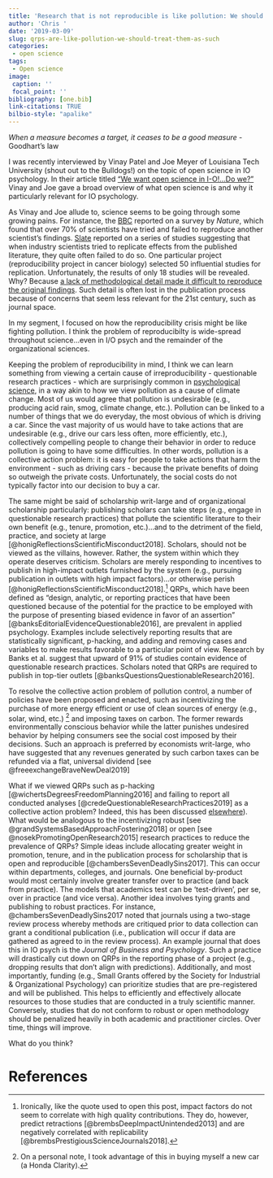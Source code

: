 ```yaml
---
title: 'Research that is not reproducible is like pollution: We should treat it as such'
author: 'Chris '
date: '2019-03-09'
slug: qrps-are-like-pollution-we-should-treat-them-as-such
categories:
 - open science
tags:
 - Open science
image:
 caption: ''
 focal_point: ''
bibliography: [one.bib]
link-citations: TRUE
bilbio-style: "apalike"
---
```

*When a measure becomes a target, it ceases to be a good measure* - Goodhart's law

I was recently interviewed by Vinay Patel and Joe Meyer of Louisiana Tech University (shout out to the Bulldogs!) on the topic of open science in IO psychology. In their article titled ["We want open science in I-O!...Do we?"](http://my.siop.org/Publications/TIP/562/ArtMID/18540/ArticleID/711/We-Want-Open-Science-in-I-O-Do-We) Vinay and Joe gave a broad overview of what open science is and why it particularly relevant for IO psychology. 

As Vinay and Joe allude to, science seems to be going through some growing pains. For instance, the [BBC](https://www.bbc.com/news/science-environment-39054778) reported on a survey by *Nature*, which found that over 70% of scientists have tried and failed to reproduce another scientist’s findings. [Slate](https://slate.com/technology/2016/04/biomedicine-facing-a-worse-replication-crisis-than-the-one-plaguing-psychology.html) reported on a series of studies suggesting that when industry scientists tried to replicate effects from the published literature, they quite often failed to do so. One particular project (reproducibility project in cancer biology) selected 50 influential studies for replication. Unfortunately, the results of only 18 studies will be revealed. Why? Because [a lack of methodological detail made it difficult to reproduce the original findings](http://www.sciencemag.org/news/2018/07/plan-replicate-50-high-impact-cancer-papers-shrinks-just-18). Such detail is often lost in the publication process because of concerns that seem less relevant for the 21st century, such as journal space. 

In my segment, I focused on how the reproducibility crisis might be like fighting pollution. I think the problem of reproducibilty is wide-spread throughout science...even in I/O psych and the remainder of the organizational sciences. 

Keeping the problem of reproducibility in mind, I think we can learn something from viewing a certain cause of irreproducibility - questionable research practices - which are surprisingly common in [psychological science](https://www.psychologicalscience.org/news/releases/questionable-research-practices-surprisingly-common.html), in a way akin to how we view pollution as a cause of climate change. Most of us would agree that pollution is undesirable (e.g., producing acid rain, smog, climate change, etc.). Pollution can be linked to a number of things that we do everyday, the most obvious of which is driving a car. Since the vast majority of us would have to take actions that are undesirable (e.g., drive our cars less often, more efficiently, etc.), collectively compelling people to change their behavior in order to reduce pollution is going to have some difficulties. In other words, pollution is a collective action problem: it is easy for people to take actions that harm the environment - such as driving cars - because the private benefits of doing so outweigh the private costs. Unfortunately, the social costs do not typically factor into our decision to buy a car. 

The same might be said of scholarship writ-large and of organizational scholarship particularly: publishing scholars can take steps (e.g., engage in questionable research practices) that pollute the scientific literature to their own benefit (e.g., tenure, promotion, etc.)...and to the detriment of the field, practice, and society at large [@honigReflectionsScientificMisconduct2018]. Scholars, should not be viewed as the villains, however. Rather, the system within which they operate deserves criticism. Scholars are merely responding to incentives to publish in high-impact outlets furnished by the system (e.g., pursuing publication in outlets with high impact factors)...or otherwise perish [@honigReflectionsScientificMisconduct2018].[^1] QRPs, which have been defined as "design, analytic, or reporting practices that have been questioned because of the potential for the practice to be employed with the purpose of presenting biased evidence in favor of an assertion" [@banksEditorialEvidenceQuestionable2016], are prevalent in applied psychology. Examples include selectively reporting results that are statistically significant, p-hacking, and adding and removing cases and variables to make results favorable to a particular point of view. Research by Banks et al. suggest that upward of 91% of studies contain evidence of questionable research practices. Scholars noted that QRPs are required to publish in top-tier outlets [@banksQuestionsQuestionableResearch2016]. 

[^1]: Ironically, like the quote used to open this post, impact factors do not seem to correlate with high quality contributions. They do, however, predict retractions [@brembsDeepImpactUnintended2013] and are negatively correlated with replicability [@brembsPrestigiousScienceJournals2018].

To resolve the collective action problem of pollution control, a number of policies have been proposed and enacted, such as incentivizing the purchase of more energy efficient or use of clean sources of energy (e.g., solar, wind, etc.) [^2] and imposing taxes on carbon. The former rewards environmentally conscious behavior while the latter punishes undesired behavior by helping consumers see the social cost imposed by their decisions. Such an approach is preferred by economists writ-large, who have suggested that any revenues generated by such carbon taxes can be refunded via a flat, universal dividend [see @freeexchangeBraveNewDeal2019]

[^2]: On a personal note, I took advantage of this in buying myself a new car (a Honda Clarity).

What if we viewed QRPs such as p-hacking [@wichertsDegreesFreedomPlanning2016] and failing to report all conducted analyses [@credeQuestionableResearchPractices2019] as a collective action problem? Indeed, this has been discussed [elsewhere](https://www.chronicle.com/article/How-to-Fix-Psychology-s/233857)). What would be analogous to the incentivizing robust [see @grandSystemsBasedApproachFostering2018] or open [see @nosekPromotingOpenResearch2015] research practices to reduce the prevalence of QRPs? Simple ideas include allocating greater weight in promotion, tenure, and in the publication process for scholarship that is open and reproducible [@chambersSevenDeadlySins2017]. This can occur within departments, colleges, and journals. One beneficial by-product would most certainly involve greater transfer over to practice (and back from practice). The models that academics test can be 'test-driven', per se, over in practice (and vice versa). Another idea involves tying grants and publishing to robust practices. For instance, @chambersSevenDeadlySins2017 noted that journals using a two-stage review process whereby methods are critiqued prior to data collection can grant a conditional publication (i.e., publication will occur if data are gathered as agreed to in the review process). An example journal that does this in IO psych is the *Journal of Business and Psychology*. Such a practice will drastically cut down on QRPs in the reporting phase of a project (e.g., dropping results that don't align with predictions). Additionally, and most importantly, funding (e.g., Small Grants offered by the Society for Industrial & Organizational Psychology) can prioritize studies that are pre-registered and will be published. This helps to efficiently and effectively allocate resources to those studies that are conducted in a truly scientific manner. Conversely, studies that do not conform to robust or open methodology should be penalized heavily in both academic and practitioner circles. Over time, things will improve. 

What do you think?

# References